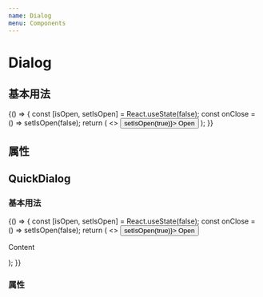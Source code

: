 ```yaml
---
name: Dialog
menu: Components
---
```



# Dialog

## 基本用法

<Playground>
  {() => {
    const [isOpen, setIsOpen] = React.useState(false);
    const onClose = () => setIsOpen(false);
    return (
      <>
        <Button variant="primary" onClick={() => setIsOpen(true)}>
          Open
        </Button>
        <Dialog isOpen={isOpen} onClose={onClose}>
          <Dialog.Header onClickClose={onClose}>Title</Dialog.Header>
          <Dialog.Content>
            <p>Content</p>
          </Dialog.Content>
          <Dialog.Actions>
            <Button onClick={onClose}>取消</Button>
            <Button variant="primary" onClick={onClose}>
              确定
            </Button>
          </Dialog.Actions>
        </Dialog>
      </>
    );
  }}
</Playground>

## 属性

<Props of={Dialog} />

## QuickDialog

### 基本用法

<Playground>
  {() => {
    const [isOpen, setIsOpen] = React.useState(false);
    const onClose = () => setIsOpen(false);
    return (
      <>
        <Button variant="primary" onClick={() => setIsOpen(true)}>
          Open
        </Button>
        <QuickDialog isOpen={isOpen} title="Title" onClose={onClose}>
          <p>Content</p>
        </QuickDialog>
      </>
    );
  }}
</Playground>

### 属性

<Props of={QuickDialog} />
